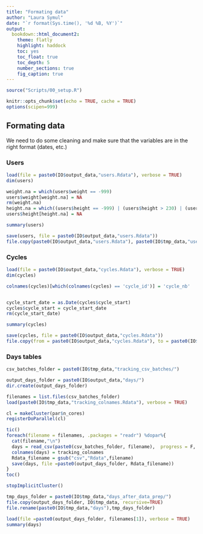 ```yaml
---
title: "Formating data"
author: "Laura Symul"
date: "`r format(Sys.time(), '%d %B, %Y')`"
output: 
  bookdown::html_document2: 
    theme: flatly
    highlight: haddock
    toc: yes
    toc_float: true
    toc_depth: 5
    number_sections: true
    fig_caption: true
---
```




```r
source("Scripts/00_setup.R")
```


```r
knitr::opts_chunk$set(echo = TRUE, cache = TRUE)
options(scipen=999)
```


## Formating data

We need to do some cleaning and make sure that the variables are in the right format (dates, etc.)

### Users

```r
load(file = paste0(IO$output_data,"users.Rdata"), verbose = TRUE)
dim(users)
```


```r

weight.na = which(users$weight == -999)
users$weight[weight.na] = NA
rm(weight.na)
height.na = which((users$height == -999) | (users$height > 230) | (users$height<=100))
users$height[height.na] = NA

summary(users)

```


```r
save(users, file = paste0(IO$output_data,"users.Rdata"))
file.copy(paste0(IO$output_data,"users.Rdata"), paste0(IO$tmp_data,"users_after_formatting.Rdata"), overwrite = TRUE)
```


### Cycles


```r
load(file = paste0(IO$output_data,"cycles.Rdata"), verbose = TRUE)
dim(cycles)
```

```r

colnames(cycles)[which(colnames(cycles) == 'cycle_id')] = 'cycle_nb'


cycle_start_date = as.Date(cycles$cycle_start)
cycles$cycle_start = cycle_start_date
rm(cycle_start_date)

summary(cycles)

```



```r
save(cycles, file = paste0(IO$output_data,"cycles.Rdata"))
file.copy(from = paste0(IO$output_data,"cycles.Rdata"), to = paste0(IO$tmp_data,"cycles_after_data_prep_format.Rdata"), overwrite = TRUE)

```



### Days tables


```r

csv_batches_folder = paste0(IO$tmp_data,"tracking_csv_batches/")

output_days_folder = paste0(IO$output_data,"days/")
dir.create(output_days_folder)

filenames = list.files(csv_batches_folder)
load(paste0(IO$tmp_data,"tracking_colnames.Rdata"), verbose = TRUE)

cl = makeCluster(par$n_cores)
registerDoParallel(cl)

tic()
foreach(filename = filenames, .packages = "readr") %dopar%{
  cat(filename,"\n")
  days = read_csv(paste0(csv_batches_folder, filename),  progress = F, col_types = "cDccdi", col_names = FALSE)
  colnames(days) = tracking_colnames
  Rdata_filename = gsub("csv","Rdata",filename)
  save(days, file =paste0(output_days_folder, Rdata_filename))
}
toc()

stopImplicitCluster()

```


```r

tmp_days_folder = paste0(IO$tmp_data,"days_after_data_prep/")
file.copy(output_days_folder, IO$tmp_data, recursive=TRUE)
file.rename(paste0(IO$tmp_data,"days"),tmp_days_folder)

```



```r
load(file =paste0(output_days_folder, filenames[1]), verbose = TRUE)
summary(days)
```

